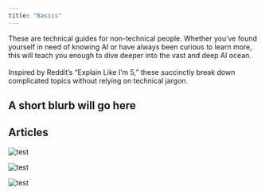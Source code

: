 ```yaml
---
title: "Basics"
---
```




<PageDescription>
  These are technical guides for non-technical people. Whether you’ve found yourself in need of knowing AI or have always been curious to learn more, this will teach you enough to dive deeper into the vast and deep AI ocean.
  <br/><br/>
  Inspired by Reddit’s “Explain Like I’m 5,” these succinctly break down complicated topics without relying on technical jargon.
</PageDescription>

## A short blurb will go here

<Row>
<Column noGutterSm={true} colSm={2} colMd={2} colMd={3} colLg={4}>
<ResourceCard
  href={'ibm.com'}
  subTitle={'Subtitle'}
  title={'Title'} />
</Column>
<Column noGutterSm={true} colSm={2} colMd={2} colMd={3} colLg={4}>
<ResourceCard
  href={'ibm.com'}
  subTitle={'Subtitle'}
  title={'Title'} />
</Column>
</Row>

## Articles
<Row>
<Column colSm={2} colMd={3} colLg={4}>
<ArticleCard
  href={'/basics/ai'}
  title={'Artificial Intelligence'}
  date={'April 2020'}
  readTime={'5 mins'} >

![test](../../images/ethics/accountability/test.png)

</ArticleCard>
</Column>
<Column colSm={2} colMd={3} colLg={4}>
<ArticleCard
  href={'/basics/ml'}
  title={'Machine Learning'}
  date={'April 2020'}
  readTime={'5 mins'} >

![test](../../images/ethics/accountability/test.png)

</ArticleCard>
</Column>
<Column colSm={2} colMd={3} colLg={4}>
<ArticleCard
  href={'/basics/data'}
  title={'Data'}
  date={'April 2020'}
  readTime={'5 mins'} >

![test](../../images/ethics/accountability/test.png)

</ArticleCard>
</Column>
</Row>
